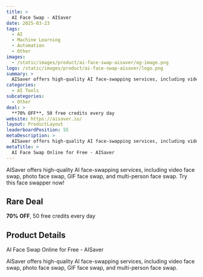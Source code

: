 ```yaml
---
title: >
  AI Face Swap - AISaver
date: 2025-03-23
tags:
  - AI
  - Machine Learning
  - Automation
  - Other
images:
  - /static/images/product/ai-face-swap-aisaver/og-image.png
logo: /static/images/product/ai-face-swap-aisaver/logo.png
summary: >
  AISaver offers high-quality AI face-swapping services, including video face swap, photo face swap, GIF face swap, and multi-person face swap. Try this face swapper now!
categories:
  - AI Tools
subcategories:
  - Other
deal: >
  **70% OFF**, 50 free credits every day
website: https://aisaver.io/
layout: ProductLayout
leaderboardPosition: 55
metaDescription: >
  AISaver offers high-quality AI face-swapping services, including video face swap, photo face swap, GIF face swap, and multi-person face swap.
metaTitle: >
  AI Face Swap Online for Free - AISaver
---
```

AISaver offers high-quality AI face-swapping services, including video face swap, photo face swap, GIF face swap, and multi-person face swap. Try this face swapper now!

## Rare Deal

**70% OFF**, 50 free credits every day

## Product Details

AI Face Swap Online for Free - AISaver

AISaver offers high-quality AI face-swapping services, including video face swap, photo face swap, GIF face swap, and multi-person face swap.
